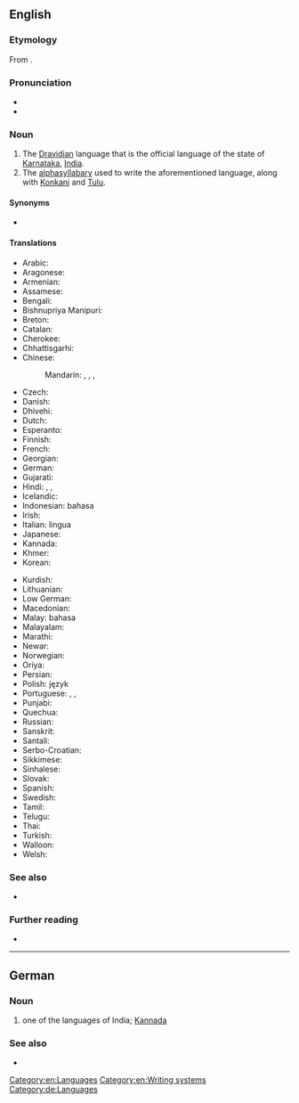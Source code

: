 {{also|kannada}}
==English==

===Etymology===
From {{der|en|kn|ಕನ್ನಡ}}.

===Pronunciation===
* {{IPA|en|/ˈkɑːnədə/|/ˈkænədə/}}
* {{audio|en|En-us-Kannada.ogg|Audio (US)}}

===Noun===
{{wikipedia|Kannada language}}
{{en-noun|-}}

# The [[Dravidian]] language that is the official language of the state of [[Karnataka]], [[India]].
# The [[alphasyllabary]] used to write the aforementioned language, along with [[Konkani]] and [[Tulu]].

====Synonyms====
* {{sense|Dravidian language}} {{l|en|Canarese}}

====Translations====
{{trans-top|language}}
* Arabic: {{t|ar|اَلْكَانَادَا|f|tr=al-kanadā}}
* Aragonese: {{t|an|[[idioma]] [[canarés]]}}
* Armenian: {{t+|hy|կաննադա}}
* Assamese: {{t-needed|as}}
* Bengali: {{t|bn|কন্নড় ভাষা}}
* Bishnupriya Manipuri: {{t|bpy|কন্নড় ঠার|sc=Beng|tr=kannaṛa ṭhāra}}
* Breton: {{t|br|kannadeg}}
* Catalan: {{t|ca|kanara}}
* Cherokee: {{t|chr|ᎧᎾᏓ|sc=Cher}}
* Chhattisgarhi: {{t-needed|hne}}
* Chinese:
*: Mandarin: {{t|cmn|卡納達語|sc=Hani}}, {{t|cmn|卡纳达语|tr=Kǎnàdá-yǔ|sc=Hani}}, {{t|cmn|坎那達語|sc=Hani}}, {{t|cmn|坎那达语|tr=Kǎnnàdá-yǔ|sc=Hani}}
* Czech: {{t|cs|kannadština}}
* Danish: {{t|da|kannada}}
* Dhivehi: {{t|dv|ކައްނަޑާ}}
* Dutch: {{t+|nl|Kannada}}
* Esperanto: {{t|eo|[[Kanara]] [[lingvo]]}}
* Finnish: {{t+|fi|kannada}}
* French: {{t+|fr|kannada|m}}
* Georgian: {{t|ka|კანადა|sc=Geor}}
* German: {{t+|de|Kannada|n}}
* Gujarati: {{t|gu|[[કન્નડ]] [[ભાષા]]}}
* Hindi: {{t+|hi|कन्नड}}, {{t|hi|कन्नड़ भाषा}}, {{t+|hi|कन्नड़|f}}
* Icelandic: {{t|is|kanaríska}}
* Indonesian: bahasa {{t|id|Kannada}}
* Irish: {{t|ga|Cannadais|f}}
* Italian: lingua {{t|it|kannada}}
* Japanese: {{t+|ja|カンナダ語|tr=Kannada-go}}
* Kannada: {{t+|kn|ಕನ್ನಡ|sc=Knda}}
* Khmer: {{t|km|កន្នឌ|tr=kannɔdɔ|sc=Khmr}}
* Korean: {{t|ko|^칸나다어}}
{{trans-mid}}
* Kurdish: {{t+|ku|kannadayî}}
* Lithuanian: {{t|lt|[[kanadų]] [[kalba]]}}
* Low German: {{t|nds|Kannada}}
* Macedonian: {{t|mk|канада}}
* Malay: bahasa {{t|ms|Kannada}}
* Malayalam: {{t|ml|കന്നഡ|sc=Mlym}}
* Marathi: {{t|mr|[[कन्नड]] [[भाषा]]}}
* Newar: {{t|new|[[कन्नड]] [[भाषा]]}}
* Norwegian: {{t|no|kannada}}
* Oriya: {{t|or|କନ୍ନଡ଼ ଭାଷା}}
* Persian: {{t|fa|زبان کانارا|tr=zabân kanara}}
* Polish: język {{t+|pl|kannada}}
* Portuguese: {{t|pt|[[língua]] [[canaresa]]|f}}, {{t|pt|canará|m}}, {{t+|pt|canarês|m}}
* Punjabi: {{t|pa|ਕੰਨੜ ਭਾਸ਼ਾ}}
* Quechua: {{t|qu|kannada simi}}
* Russian: {{t+|ru|ка́ннада|m}}
* Sanskrit: {{t|sa|कन्नड}}
* Santali: {{t-needed|sat}}
* Serbo-Croatian: {{t|sh|[[канада]] [[језик]]}}
* Sikkimese: {{t-needed|sip}}
* Sinhalese: {{t-needed|si}}
* Slovak: {{t|sk|kannadčina}}
* Spanish: {{t|es|[[idioma]] [[canarés]]}}
* Swedish: {{t+|sv|kannada}}
* Tamil: {{t+|ta|கன்னடம்}}
* Telugu: {{t+|te|కన్నడము}}
* Thai: {{t|th|ภาษากันนาดา|tr=paasăa gannaadaa}}
* Turkish: {{t|tr|[[Kannada]] [[dili]]}}
* Walloon: {{t|wa|Kannada}}
* Welsh: {{t|cy|kannada}}
{{trans-bottom}}

===See also===
{{interwiktionary|code=kn}}
* {{langcat|kn}}

===Further reading===
* {{ISO 639|link=Ethnologue|1code=kn|code=kan}}

[[Category:en:Languages]]
[[Category:en:Writing systems]]

----

==German==
{{wikipedia|Kannada|lang=de}}

===Noun===
{{head|de|noun|g=n}}

# one of the languages of India; [[#English|Kannada]]

===See also===
* {{l|de|Kanada}}

[[Category:de:Languages]]